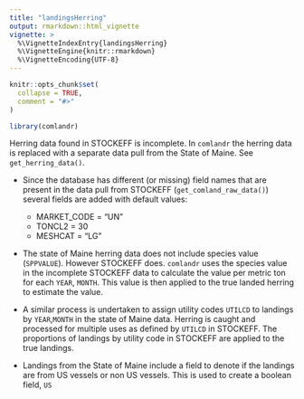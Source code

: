 ```yaml
---
title: "landingsHerring"
output: rmarkdown::html_vignette
vignette: >
  %\VignetteIndexEntry{landingsHerring}
  %\VignetteEngine{knitr::rmarkdown}
  %\VignetteEncoding{UTF-8}
---
```


```r
knitr::opts_chunk$set(
  collapse = TRUE,
  comment = "#>"
)
```

```r
library(comlandr)
```

Herring data found in STOCKEFF is incomplete. In `comlandr` the herring data is replaced with a separate data pull from the State of Maine. See `get_herring_data()`.

* Since the database has different (or missing) field names that are present in the data pull from STOCKEFF (`get_comland_raw_data()`) several fields are added with default values:
  * MARKET_CODE = "UN"
  * TONCL2 = 30
  * MESHCAT = "LG"

* The state of Maine herring data does not include species value (`SPPVALUE`). However STOCKEFF does. `comlandr` uses the species value in the incomplete STOCKEFF data to calculate the value per metric ton for each `YEAR`, `MONTH`. This value is then applied to the true landed herring to estimate the value.

* A similar process is undertaken to assign utility codes `UTILCD` to landings by `YEAR`,`MONTH` in the state of Maine data. Herring is caught and processed for multiple uses as defined by `UTILCD` in STOCKEFF. The proportions of landings by utility code in STOCKEFF are applied to the true landings.

* Landings from the State of Maine include a field to denote if the landings are from US vessels or non US vessels. This is used to create a boolean field, `US`
